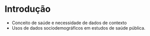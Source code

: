 # Introdução

-  Conceito de saúde e necessidade de dados de contexto
-  Usos de dados sociodemográficos em estudos de saúde pública.